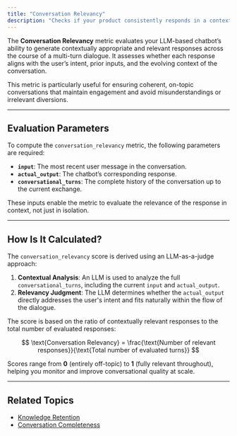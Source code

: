 ```yaml
---
title: "Conversation Relevancy"
description: "Checks if your product consistently responds in a contextually relevant way during a multi-turn conversation."
---
```


The **Conversation Relevancy** metric evaluates your LLM-based chatbot’s ability to generate contextually appropriate and relevant responses across the course of a multi-turn dialogue. It assesses whether each response aligns with the user’s intent, prior inputs, and the evolving context of the conversation.

This metric is particularly useful for ensuring coherent, on-topic conversations that maintain engagement and avoid misunderstandings or irrelevant diversions.

---

## Evaluation Parameters

To compute the `conversation_relevancy` metric, the following parameters are required:

- **`input`**: The most recent user message in the conversation.
- **`actual_output`**: The chatbot’s corresponding response.
- **`conversational_turns`**: The complete history of the conversation up to the current exchange.

These inputs enable the metric to evaluate the relevance of the response in context, not just in isolation.

---

## How Is It Calculated?

The `conversation_relevancy` score is derived using an LLM-as-a-judge approach:

1. **Contextual Analysis**: An LLM is used to analyze the full `conversational_turns`, including the current `input` and `actual_output`.
2. **Relevancy Judgment**: The LLM determines whether the `actual_output` directly addresses the user's intent and fits naturally within the flow of the dialogue.

The score is based on the ratio of contextually relevant responses to the total number of evaluated responses:

$$
\text{Conversation Relevancy} = \frac{\text{Number of relevant responses}}{\text{Total number of evaluated turns}}
$$

Scores range from **0** (entirely off-topic) to **1** (fully relevant throughout), helping you monitor and improve conversational quality at scale.

---

## Related Topics

- [Knowledge Retention](/concepts/product/metrics/knowledge-retention)
- [Conversation Completeness](/concepts/product/metrics/conversation-completeness)